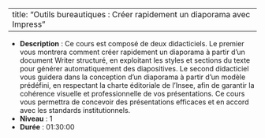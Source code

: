 
---
title: "Outils bureautiques : Créer rapidement un diaporama avec Impress"
---


- **Description** : Ce cours est composé de deux didacticiels. Le premier vous montrera comment créer rapidement un diaporama à partir d'un document Writer structuré, en exploitant les styles et sections du texte pour générer automatiquement des diapositives. Le second didacticiel vous guidera dans la conception d'un diaporama à partir d'un modèle prédéfini, en respectant la charte éditoriale de l'Insee, afin de garantir la cohérence visuelle et professionnelle de vos présentations. Ce cours vous permettra de concevoir des présentations efficaces et en accord avec les standards institutionnels. 
- **Niveau** : 1
- **Durée** : 01:30:00
